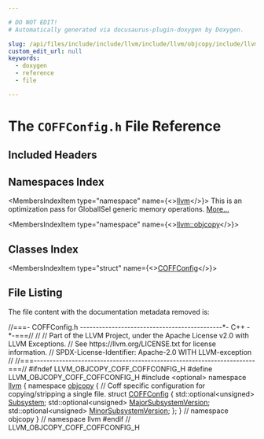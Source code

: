 ```yaml
---

# DO NOT EDIT!
# Automatically generated via docusaurus-plugin-doxygen by Doxygen.

slug: /api/files/include/include/llvm/include/llvm/objcopy/include/llvm/objcopy/coff/coffconfig-h
custom_edit_url: null
keywords:
  - doxygen
  - reference
  - file

---
```





# The `COFFConfig.h` File Reference

<DoxygenPage pluginConfig={pluginConfig}>



## Included Headers

<IncludesList>
<IncludesListItem
  filePath="optional"
  permalink=""
  isLocal="false" />
</IncludesList>

## Namespaces Index

<MembersIndex>

<MembersIndexItem
  type="namespace"
  name={<><a href="/docs/api/namespaces/llvm">llvm</a></>}>
This is an optimization pass for GlobalISel generic memory operations. <a href="/docs/api/namespaces/llvm/#details">More...</a>
</MembersIndexItem>

<MembersIndexItem
  type="namespace"
  name={<><a href="/docs/api/namespaces/llvm/objcopy">llvm::objcopy</a></>}>
</MembersIndexItem>

</MembersIndex>

## Classes Index

<MembersIndex>

<MembersIndexItem
  type="struct"
  name={<><a href="/docs/api/structs/llvm/objcopy/coffconfig">COFFConfig</a></>}>
</MembersIndexItem>

</MembersIndex>


## File Listing

The file content with the documentation metadata removed is:

<ProgramListing>

<Link id="l00001" /><CodeLine lineNumber="1"><span class="doxyHighlightComment">//===- COFFConfig.h ---------------------------------------------&#42;- C++ -&#42;-===//</span></CodeLine>
<Link id="l00002" /><CodeLine lineNumber="2"><span class="doxyHighlightComment">//</span></CodeLine>
<Link id="l00003" /><CodeLine lineNumber="3"><span class="doxyHighlightComment">// Part of the LLVM Project, under the Apache License v2.0 with LLVM Exceptions.</span></CodeLine>
<Link id="l00004" /><CodeLine lineNumber="4"><span class="doxyHighlightComment">// See https://llvm.org/LICENSE.txt for license information.</span></CodeLine>
<Link id="l00005" /><CodeLine lineNumber="5"><span class="doxyHighlightComment">// SPDX-License-Identifier: Apache-2.0 WITH LLVM-exception</span></CodeLine>
<Link id="l00006" /><CodeLine lineNumber="6"><span class="doxyHighlightComment">//</span></CodeLine>
<Link id="l00007" /><CodeLine lineNumber="7"><span class="doxyHighlightComment">//===----------------------------------------------------------------------===//</span></CodeLine>
<Link id="l00008" /><CodeLine lineNumber="8"></CodeLine>
<Link id="l00009" /><CodeLine lineNumber="9"><span class="doxyHighlightPreprocessor">#ifndef LLVM&#95;OBJCOPY&#95;COFF&#95;COFFCONFIG&#95;H</span></CodeLine>
<Link id="l00010" /><CodeLine lineNumber="10"><span class="doxyHighlightPreprocessor">#define LLVM&#95;OBJCOPY&#95;COFF&#95;COFFCONFIG&#95;H</span></CodeLine>
<Link id="l00011" /><CodeLine lineNumber="11"></CodeLine>
<Link id="l00012" /><CodeLine lineNumber="12"><span class="doxyHighlightPreprocessor">#include &lt;optional&gt;</span></CodeLine>
<Link id="l00013" /><CodeLine lineNumber="13"></CodeLine>
<Link id="l00014" /><CodeLine lineNumber="14"><span class="doxyHighlightKeyword">namespace </span><span class="doxyHighlight"><a href="/docs/api/namespaces/llvm">llvm</a> &#123;</span></CodeLine>
<Link id="l00015" /><CodeLine lineNumber="15" lineLink="/docs/api/namespaces/llvm/objcopy"><span class="doxyHighlightKeyword">namespace </span><span class="doxyHighlight"><a href="/docs/api/namespaces/llvm/objcopy">objcopy</a> &#123;</span></CodeLine>
<Link id="l00016" /><CodeLine lineNumber="16"></CodeLine>
<Link id="l00017" /><CodeLine lineNumber="17"><span class="doxyHighlightComment">// Coff specific configuration for copying/stripping a single file.</span></CodeLine>
<Link id="l00018" /><CodeLine lineNumber="18" lineLink="/docs/api/structs/llvm/objcopy/coffconfig"><span class="doxyHighlightKeyword">struct </span><span class="doxyHighlight"><a href="/docs/api/structs/llvm/objcopy/coffconfig">COFFConfig</a> &#123;</span></CodeLine>
<Link id="l00019" /><CodeLine lineNumber="19" lineLink="/docs/api/structs/llvm/objcopy/coffconfig/#aaddd8d9782fd799449e5b06082eb2547"><span class="doxyHighlight">  std::optional&lt;unsigned&gt; <a href="/docs/api/structs/llvm/objcopy/coffconfig/#aaddd8d9782fd799449e5b06082eb2547">Subsystem</a>;</span></CodeLine>
<Link id="l00020" /><CodeLine lineNumber="20" lineLink="/docs/api/structs/llvm/objcopy/coffconfig/#af6c9327e40a5497f28145f0e6e884c11"><span class="doxyHighlight">  std::optional&lt;unsigned&gt; <a href="/docs/api/structs/llvm/objcopy/coffconfig/#af6c9327e40a5497f28145f0e6e884c11">MajorSubsystemVersion</a>;</span></CodeLine>
<Link id="l00021" /><CodeLine lineNumber="21" lineLink="/docs/api/structs/llvm/objcopy/coffconfig/#a1632cdddfa3165a990bec77eb4960219"><span class="doxyHighlight">  std::optional&lt;unsigned&gt; <a href="/docs/api/structs/llvm/objcopy/coffconfig/#a1632cdddfa3165a990bec77eb4960219">MinorSubsystemVersion</a>;</span></CodeLine>
<Link id="l00022" /><CodeLine lineNumber="22"><span class="doxyHighlight">&#125;;</span></CodeLine>
<Link id="l00023" /><CodeLine lineNumber="23"></CodeLine>
<Link id="l00024" /><CodeLine lineNumber="24"><span class="doxyHighlight">&#125; </span><span class="doxyHighlightComment">// namespace objcopy</span></CodeLine>
<Link id="l00025" /><CodeLine lineNumber="25"><span class="doxyHighlight">&#125; </span><span class="doxyHighlightComment">// namespace llvm</span></CodeLine>
<Link id="l00026" /><CodeLine lineNumber="26"></CodeLine>
<Link id="l00027" /><CodeLine lineNumber="27"><span class="doxyHighlightPreprocessor">#endif </span><span class="doxyHighlightComment">// LLVM&#95;OBJCOPY&#95;COFF&#95;COFFCONFIG&#95;H</span></CodeLine>

</ProgramListing>


</DoxygenPage>
